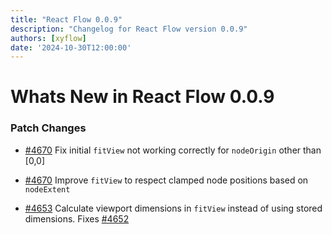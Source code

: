 ```yaml
---
title: "React Flow 0.0.9"
description: "Changelog for React Flow version 0.0.9"
authors: [xyflow]
date: '2024-10-30T12:00:00'
---
```

# Whats New in React Flow 0.0.9
### Patch Changes

-   [#4670](https://github.com/xyflow/xyflow/pull/4670) Fix initial `fitView` not working correctly for `nodeOrigin` other than [0,0]

-   [#4670](https://github.com/xyflow/xyflow/pull/4670) Improve `fitView` to respect clamped node positions based on `nodeExtent`

-   [#4653](https://github.com/xyflow/xyflow/pull/4653) Calculate viewport dimensions in `fitView` instead of using stored dimensions. Fixes [#4652](https://github.com/xyflow/xyflow/issues/4652)


